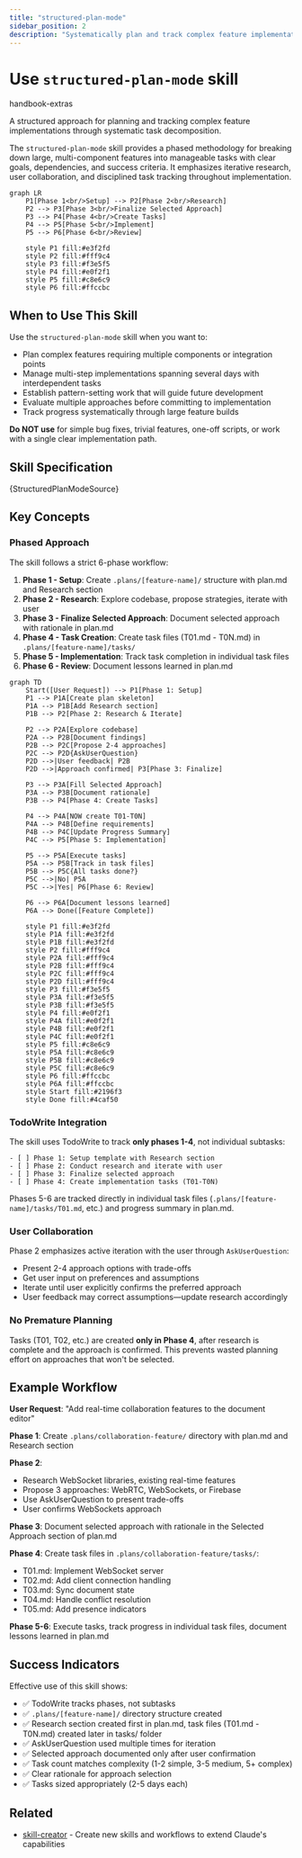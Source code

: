 ```yaml
---
title: "structured-plan-mode"
sidebar_position: 2
description: "Systematically plan and track complex feature implementations through phased task decomposition"
---
```



# Use `structured-plan-mode` skill

<span className="badge badge--secondary">handbook-extras</span>

A structured approach for planning and tracking complex feature implementations through systematic task decomposition.

The `structured-plan-mode` skill provides a phased methodology for breaking down large, multi-component features into manageable tasks with clear goals, dependencies, and success criteria. It emphasizes iterative research, user collaboration, and disciplined task tracking throughout implementation.

```mermaid
graph LR
    P1[Phase 1<br/>Setup] --> P2[Phase 2<br/>Research]
    P2 --> P3[Phase 3<br/>Finalize Selected Approach]
    P3 --> P4[Phase 4<br/>Create Tasks]
    P4 --> P5[Phase 5<br/>Implement]
    P5 --> P6[Phase 6<br/>Review]

    style P1 fill:#e3f2fd
    style P2 fill:#fff9c4
    style P3 fill:#f3e5f5
    style P4 fill:#e0f2f1
    style P5 fill:#c8e6c9
    style P6 fill:#ffccbc
```

## When to Use This Skill

Use the `structured-plan-mode` skill when you want to:

- Plan complex features requiring multiple components or integration points
- Manage multi-step implementations spanning several days with interdependent tasks
- Establish pattern-setting work that will guide future development
- Evaluate multiple approaches before committing to implementation
- Track progress systematically through large feature builds

**Do NOT use** for simple bug fixes, trivial features, one-off scripts, or work with a single clear implementation path.

## Skill Specification

<CodeBlock language="markdown">
{StructuredPlanModeSource}
</CodeBlock>

## Key Concepts

### Phased Approach

The skill follows a strict 6-phase workflow:

1. **Phase 1 - Setup**: Create `.plans/[feature-name]/` structure with plan.md and Research section
2. **Phase 2 - Research**: Explore codebase, propose strategies, iterate with user
3. **Phase 3 - Finalize Selected Approach**: Document selected approach with rationale in plan.md
4. **Phase 4 - Task Creation**: Create task files (T01.md - T0N.md) in `.plans/[feature-name]/tasks/`
5. **Phase 5 - Implementation**: Track task completion in individual task files
6. **Phase 6 - Review**: Document lessons learned in plan.md

```mermaid
graph TD
    Start([User Request]) --> P1[Phase 1: Setup]
    P1 --> P1A[Create plan skeleton]
    P1A --> P1B[Add Research section]
    P1B --> P2[Phase 2: Research & Iterate]

    P2 --> P2A[Explore codebase]
    P2A --> P2B[Document findings]
    P2B --> P2C[Propose 2-4 approaches]
    P2C --> P2D{AskUserQuestion}
    P2D -->|User feedback| P2B
    P2D -->|Approach confirmed| P3[Phase 3: Finalize]

    P3 --> P3A[Fill Selected Approach]
    P3A --> P3B[Document rationale]
    P3B --> P4[Phase 4: Create Tasks]

    P4 --> P4A[NOW create T01-T0N]
    P4A --> P4B[Define requirements]
    P4B --> P4C[Update Progress Summary]
    P4C --> P5[Phase 5: Implementation]

    P5 --> P5A[Execute tasks]
    P5A --> P5B[Track in task files]
    P5B --> P5C{All tasks done?}
    P5C -->|No| P5A
    P5C -->|Yes| P6[Phase 6: Review]

    P6 --> P6A[Document lessons learned]
    P6A --> Done([Feature Complete])

    style P1 fill:#e3f2fd
    style P1A fill:#e3f2fd
    style P1B fill:#e3f2fd
    style P2 fill:#fff9c4
    style P2A fill:#fff9c4
    style P2B fill:#fff9c4
    style P2C fill:#fff9c4
    style P2D fill:#fff9c4
    style P3 fill:#f3e5f5
    style P3A fill:#f3e5f5
    style P3B fill:#f3e5f5
    style P4 fill:#e0f2f1
    style P4A fill:#e0f2f1
    style P4B fill:#e0f2f1
    style P4C fill:#e0f2f1
    style P5 fill:#c8e6c9
    style P5A fill:#c8e6c9
    style P5B fill:#c8e6c9
    style P5C fill:#c8e6c9
    style P6 fill:#ffccbc
    style P6A fill:#ffccbc
    style Start fill:#2196f3
    style Done fill:#4caf50
```

### TodoWrite Integration

The skill uses TodoWrite to track **only phases 1-4**, not individual subtasks:

```
- [ ] Phase 1: Setup template with Research section
- [ ] Phase 2: Conduct research and iterate with user
- [ ] Phase 3: Finalize selected approach
- [ ] Phase 4: Create implementation tasks (T01-T0N)
```

Phases 5-6 are tracked directly in individual task files (`.plans/[feature-name]/tasks/T01.md`, etc.) and progress summary in plan.md.

### User Collaboration

Phase 2 emphasizes active iteration with the user through `AskUserQuestion`:
- Present 2-4 approach options with trade-offs
- Get user input on preferences and assumptions
- Iterate until user explicitly confirms the preferred approach
- User feedback may correct assumptions—update research accordingly

### No Premature Planning

Tasks (T01, T02, etc.) are created **only in Phase 4**, after research is complete and the approach is confirmed. This prevents wasted planning effort on approaches that won't be selected.

## Example Workflow

**User Request**: "Add real-time collaboration features to the document editor"

**Phase 1**: Create `.plans/collaboration-feature/` directory with plan.md and Research section

**Phase 2**:
- Research WebSocket libraries, existing real-time features
- Propose 3 approaches: WebRTC, WebSockets, or Firebase
- Use AskUserQuestion to present trade-offs
- User confirms WebSockets approach

**Phase 3**: Document selected approach with rationale in the Selected Approach section of plan.md

**Phase 4**: Create task files in `.plans/collaboration-feature/tasks/`:
- T01.md: Implement WebSocket server
- T02.md: Add client connection handling
- T03.md: Sync document state
- T04.md: Handle conflict resolution
- T05.md: Add presence indicators

**Phase 5-6**: Execute tasks, track progress in individual task files, document lessons learned in plan.md

## Success Indicators

Effective use of this skill shows:
- ✅ TodoWrite tracks phases, not subtasks
- ✅ `.plans/[feature-name]/` directory structure created
- ✅ Research section created first in plan.md, task files (T01.md - T0N.md) created later in tasks/ folder
- ✅ AskUserQuestion used multiple times for iteration
- ✅ Selected approach documented only after user confirmation
- ✅ Task count matches complexity (1-2 simple, 3-5 medium, 5+ complex)
- ✅ Clear rationale for approach selection
- ✅ Tasks sized appropriately (2-5 days each)

## Related

- [skill-creator](./skill-creator.mdx) - Create new skills and workflows to extend Claude's capabilities